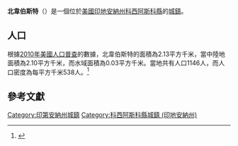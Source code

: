 {{noteTA
|G1=USState
|G2=地名
|G3=Unit
}}
{{Infobox settlement
|name            = 北韋伯斯特
|native_name = North Webster
|settlement_type          = [[鎮|城鎮]]
|image_skyline            = Dixie at Webster Lake.jpg
|imagesize                = 250px
|image_map                = Kosciusko County Indiana Incorporated and Unincorporated areas North Webster Highlighted 1855134.svg
|mapsize                  = 250px
|subdivision_type         = [[世界政區索引|國家]]
|subdivision_type1        = [[美国州份|州份]]
|subdivision_type2        = [[印地安納州行政區劃|縣]]
|subdivision_name         = [[美国|美国]]
|subdivision_name1        = [[印地安納州|印地安納州]]
|subdivision_name2        = [[科西阿斯科縣_(印地安納州)|科西阿斯科縣]]
|elevation_ft             = 879
|elevation_m              = 268
|timezone                 = [[北美东部时区|CST]]
|area_total_km2           = 2.13
|area_land_km2            = 2.10
|area_water_km2           = 0.03
|area_total_sq_mi         = 
|area_land_sq_mi          = 
|area_water_sq_mi         = 
|population_as_of         = [[2010年美國人口普查|2010]]
|population_footnotes     = 
|population_total         = 1146
|population_density_km2   = auto
|population_density_sq_mi = auto
|utc_offset               = -5
|coordinates              = {{coord|41|19|31|N|85|41|50|W|display=inline,title}}
| coor_pinpoint           = 
| coordinates_footnotes   = 
|timezone_DST             = EDT
|utc_offset_DST           = -4
|postal_code_type         = [[美國郵區編號|郵區編號]]
|postal_code              = 46555
|area_code                = {{link-en|电话区号574|Area code 574|574}}
|blank_name = [[地名信息系统|GNIS ID]]
|blank_info = 440312<ref name="GNIS">{{cite gnis|440312|North Webster}}</ref>
}}
'''北韋伯斯特'''（{{lang-en|North Webster}}）是一個位於[[美國|美國]][[印地安納州|印地安納州]][[科西阿斯科縣_(印地安納州)|科西阿斯科縣]]的[[鎮|城鎮]]。

== 人口 ==
根據[[2010年美國人口普查|2010年美國人口普查]]的數據，北韋伯斯特的面積為2.13平方千米，當中陸地面積為2.10平方千米，而水域面積為0.03平方千米。當地共有人口1146人，而人口密度為每平方千米538人。<ref name="GR8">{{cite web|url=http://factfinder2.census.gov|publisher=[[美国人口调查局|美国人口调查局]]|accessdate=2011-05-14|title=American FactFinder|archive-date=2013-09-11|archive-url=https://web.archive.org/web/20130911234518/http://factfinder2.census.gov/|dead-url=no}}</ref>

== 參考文獻 ==
{{reflist}}
{{科西阿斯科縣 (印地安納州)}}
{{Indiana-geo-stub}}
{{DEFAULTSORT:North Webster, Indiana}}
[[Category:印第安納州城鎮|Category:印第安納州城鎮]]
[[Category:科西阿斯科縣城鎮_(印地安納州)|Category:科西阿斯科縣城鎮 (印地安納州)]]